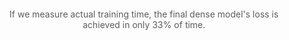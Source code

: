 ```{=html}
<html>
<head><meta charset="utf-8" /></head>
<body>
    <div>                            <div id="4c45a9bd-584f-4960-b285-8c98c1ddcfad" class="plotly-graph-div" style="height:100%; width:100%;"></div>            <script type="text/javascript">                                    window.PLOTLYENV=window.PLOTLYENV || {};                                    if (document.getElementById("4c45a9bd-584f-4960-b285-8c98c1ddcfad")) {                    Plotly.newPlot(                        "4c45a9bd-584f-4960-b285-8c98c1ddcfad",                        [{"name":"Baseline","x":[0.0,0.08762166666666667,0.17644361111111112,0.26527666666666666,0.3539075,0.4435047222222222,0.5321094444444444,0.6218075000000001,0.7105758333333333,0.7999666666666667,0.8883986111111112,0.9774852777777778,1.0673408333333334,1.1558666666666666,1.2442119444444444,1.3331069444444446,1.419881388888889,1.5081022222222222,1.5953297222222222,1.6828311111111112,1.7700372222222223,1.8575183333333334,1.9448580555555555,2.0327033333333335,2.121116944444444,2.2089166666666666,2.29659,2.385211388888889,2.473233333333333,2.559935,2.6478683333333333,2.7348616666666667,2.8230225,2.9098430555555552,2.998060277777778,3.0854044444444444,3.1721883333333336,3.2592933333333334,3.3472327777777777,3.433851388888889,3.521051388888889,3.609291666666667,3.6965080555555554,3.7832800000000004,3.8702430555555556,3.9576874999999996,4.044698333333334,4.1319525,4.218946944444444,4.306704444444445,4.393870277777778,4.481081388888889,4.568294444444445,4.655444444444444,4.742686388888888,4.8297897222222215,4.916908888888889,5.004116111111111,5.0910649999999995,5.178214166666667,5.265334999999999,5.3524344444444445,5.439638333333334,5.526818333333333,5.613704722222222,5.700817499999999,5.787931944444445,5.875058888888889,5.962191666666667,6.049612222222222,6.136620833333333,6.224062222222222,6.311106666666666,6.398553611111112,6.4857233333333335,6.572978055555556,6.6600463888888894,6.7472336111111115,6.834268333333334,6.921397222222222,7.00843111111111,7.095643055555556,7.182788888888889,7.2697433333333334,7.356875,7.443795,7.530955277777777,7.6179775,7.704945833333333,7.792298611111112,7.879179722222222,7.966483888888889,8.053386944444444,8.140718055555554,8.227731944444445,8.315153333333333,8.401953055555555,8.489047222222222,8.57599888888889,8.6630075,8.750449444444444,8.83744138888889,8.92451,9.01161361111111,9.09861861111111,9.185570555555554,9.27280861111111,9.359810833333334,9.446755555555555,9.533864999999999,9.620834166666667,9.707910833333333,9.794974722222221,9.8820975,9.969790833333334,10.059529166666668,10.148275277777778,10.237225555555556,10.325973055555554,10.413803611111112,10.500648055555555,10.588213055555556,10.67548861111111,10.762519166666667,10.850113055555555,10.937474166666666,11.025301944444445,11.11185888888889,11.199786666666668,11.2870425,11.374980555555556,11.462117222222224,11.549749166666667,11.636829444444444,11.724797222222222,11.811960555555554,11.899705555555556,11.987722777777778,12.074925555555556,12.162574166666667,12.250062777777778,12.337125277777778,12.42514888888889,12.511965277777778,12.59950138888889,12.687078055555556,12.77459138888889,12.862399166666668,12.949969166666667,13.038156388888888,13.12617388888889,13.214363888888888,13.302555555555555,13.390345833333335,13.477509722222223,13.565365,13.65278638888889,13.741053888888889,13.828498055555556,13.917450277777778,14.0049925,14.092954166666667,14.180871388888889,14.269054166666667,14.35682,14.444571944444446,14.532745555555556,14.621474444444443,14.70994611111111,14.798998888888889,14.88682,14.975245555555555,15.063854444444443,15.151840277777778,15.239972222222223,15.328056388888887,15.416480555555555,15.505451111111112,15.593709166666667,15.682551388888887,15.770987222222221,15.859359166666666,15.947549166666668,16.035676111111112,16.124238333333334,16.212366666666664,16.3009725,16.389469444444444,16.477648333333335,16.56602611111111,16.654208055555554,16.7425775,16.830786111111113,16.918509444444442,17.00650472222222,17.094911111111113,17.183713333333333,17.272284444444445,17.36049527777778,17.449826388888887,17.538273611111112,17.62639638888889,17.715115555555556,17.802473333333335,17.891330555555555,17.980198333333334,18.069332777777777,18.158273333333334,18.24664333333333,18.335828611111108,18.424611666666667,18.51265777777778,18.601486666666666,18.690482499999998,18.779454722222223,18.868869166666666,18.95748888888889,19.0462675,19.135793333333332,19.22511777777778,19.313645833333332,19.402723055555555,19.492199444444445,19.581441666666667,19.670004166666665,19.759194444444447,19.847888333333334,19.93624,20.025037777777776,20.11338388888889,20.202275,20.29097833333333,20.37863888888889,20.467515833333334,20.556151944444444,20.644791944444446,20.733088611111114,20.821204722222223,20.909725277777778,20.998593055555556,21.086310555555553,21.174205555555556,21.26254472222222,21.351176666666667,21.440162222222224,21.528179166666668,21.61698777777778,21.705759444444443,21.794127777777778,21.883115000000004],"y":[6.74839453125,5.4187265625,4.9736796875,4.735296875,4.630875,4.56698828125,4.519,4.4851484375,4.45952734375,4.43978515625,4.42198828125,4.4113125,4.39663671875,4.38164453125,4.37398046875,4.363734375,4.3577890625,4.34557421875,4.3384140625,4.32876171875,4.3243203125,4.319109375,4.3143203125,4.30580078125,4.2994453125,4.2956015625,4.292625,4.28841796875,4.28327734375,4.2778046875,4.277015625,4.272265625,4.2683046875,4.2671953125,4.262171875,4.26112109375,4.258078125,4.25455859375,4.25040625,4.24560546875,4.2448046875,4.24388671875,4.243,4.237890625,4.235296875,4.23173046875,4.2287109375,4.22712109375,4.22437109375,4.22453125,4.2206796875,4.21865625,4.21700390625,4.2149140625,4.21329296875,4.21173828125,4.20691015625,4.20617578125,4.20566015625,4.2051171875,4.199109375,4.20054296875,4.19573046875,4.19511328125,4.19466015625,4.1915859375,4.190609375,4.18851171875,4.18603125,4.1866171875,4.1823828125,4.1841171875,4.17944140625,4.18012890625,4.17614453125,4.17441015625,4.1732734375,4.171921875,4.1710234375,4.16890625,4.16660546875,4.1675703125,4.16252734375,4.161875,4.16170703125,4.159328125,4.15687890625,4.15765625,4.1536953125,4.15349609375,4.151734375,4.15009765625,4.15083203125,4.1477578125,4.14693359375,4.14521484375,4.14371875,4.140640625,4.1391875,4.1400859375,4.13821875,4.136171875,4.1346953125,4.13290234375,4.13382421875,4.1321171875,4.127845703125,4.12960546875,4.1271328125,4.124853515625,4.126546875,4.12116015625,4.118875,4.1194375,4.11716796875,4.117326171875,4.11452734375,4.11478515625,4.11265625,4.1118515625,4.110716796875,4.10695703125,4.105974609375,4.1069453125,4.1039609375,4.104115234375,4.10241796875,4.10298046875,4.100599609375,4.09512890625,4.09860546875,4.094466796875,4.09503515625,4.093646484375,4.08973828125,4.09240234375,4.09222265625,4.088080078125,4.08678515625,4.085791015625,4.082439453125,4.082064453125,4.08147265625,4.080451171875,4.08063671875,4.07994921875,4.07630078125,4.07576953125,4.074875,4.07455078125,4.073796875,4.071392578125,4.072060546875,4.06762890625,4.066365234375,4.0654765625,4.064796875,4.06455078125,4.0633359375,4.061970703125,4.060384765625,4.0594140625,4.059236328125,4.057814453125,4.056111328125,4.05688671875,4.055232421875,4.05441015625,4.052625,4.05313671875,4.05051171875,4.049529296875,4.0474765625,4.04734765625,4.046658203125,4.04436328125,4.0429375,4.044142578125,4.04340234375,4.039486328125,4.0435625,4.04140234375,4.0408046875,4.0386015625,4.0380625,4.037591796875,4.032896484375,4.0354765625,4.035083984375,4.03198828125,4.032712890625,4.030740234375,4.02956640625,4.029828125,4.0271875,4.025908203125,4.0264765625,4.024916015625,4.02585546875,4.024517578125,4.024865234375,4.02329296875,4.022279296875,4.021298828125,4.021123046875,4.021474609375,4.02086328125,4.01965234375,4.01898046875,4.01805859375,4.017619140625,4.01712109375,4.015287109375,4.01531640625,4.016392578125,4.014390625,4.013958984375,4.0118671875,4.0142265625,4.01219140625,4.011998046875,4.011248046875,4.010705078125,4.01103125,4.01233984375,4.008513671875,4.01001953125,4.00755078125,4.008427734375,4.00748046875,4.006416015625,4.007978515625,4.005435546875,4.00546875,4.00516015625,4.00378515625,4.00555859375,4.0049765625,4.005669921875,4.005052734375,4.002826171875,4.003580078125,4.002212890625,4.00363671875,4.001841796875,4.00212890625,4.003541015625,4.002578125,4.0037109375,4.00257421875],"type":"scatter"},{"name":"Mixture of Tokens","x":[0.0,0.1102025,0.22032138888888889,0.33063944444444443,0.4408547222222222,0.55116,0.6615341666666668,0.7717666666666667,0.8822316666666667,0.9925736111111111,1.1029411111111111,1.2137411111111112,1.324238888888889,1.4347152777777779,1.5451597222222222,1.655526388888889,1.765925,1.8763033333333334,1.9867336111111111,2.0971166666666665,2.2076133333333336,2.318064166666667,2.4284366666666664,2.5388622222222224,2.6492127777777776,2.7596202777777776,2.870053333333333,2.9804244444444445,3.0908752777777777,3.201222222222222,3.311739166666667,3.4221605555555556,3.532686388888889,3.643100555555556,3.7536358333333335,3.8640230555555557,3.974463611111111,4.084901111111111,4.195413333333333,4.305719722222222,4.416119722222223,4.526548611111111,4.636904722222222,4.7472297222222215,4.8576258333333335,4.967887777777778,5.078225277777778,5.188641388888889,5.298884722222223,5.409263055555556,5.519609444444445,5.629938888888889,5.740241944444445,5.850555277777778,5.960919722222223,6.0711772222222224,6.181602222222223,6.291845555555556,6.402167222222222,6.512474444444444,6.622768333333333,6.732979444444444,6.843288055555555,6.843288055555555,6.953314722222222,7.063289722222223,7.173268055555557,7.283314166666667,7.3932725,7.503346666666667,7.613356111111111,7.723425000000001,7.833574722222222,7.9436550000000015,8.053704999999999,8.163783055555555,8.273855833333334,8.383854722222223,8.49399611111111,8.604089722222222,8.71408138888889,8.824217500000001,8.934220833333333,9.044411666666665,9.154599166666667,9.264683611111112,9.374765277777778,9.4850125,9.595071111111112,9.705115000000001,9.815252222222224,9.925120833333335,10.035108055555556,10.1452525,10.255217777777778,10.365317500000002,10.475235,10.585409166666667,10.695249722222224,10.80515611111111,10.9150025,11.024954722222223,11.135028333333333,11.245003333333335,11.354947222222224,11.465120555555556,11.575130833333333,11.685120555555557,11.79513388888889,11.905186944444445,12.015026111111112,12.124869722222224,12.235156111111111,12.345049444444445,12.454888055555555,12.564795555555555,12.674625277777777,12.784670833333333,12.894639722222223,13.004474444444444,13.114481666666666,13.224713611111113,13.3347425,13.444596944444443,13.554369722222223,13.66424277777778,13.774108611111112,13.884061666666668,13.994094722222222,14.103895277777777,14.213770555555556,14.323564444444445,14.433430833333334,14.543593055555556,14.653517222222224,14.763287777777778,14.873133333333334,14.983110833333333,15.093224166666669,15.202986111111112,15.312870277777776,15.422733055555554,15.53278277777778,15.64267638888889,15.752639444444444,15.862639444444444,15.972501944444442,16.082318333333333,16.19223777777778,16.302058055555555,16.412016944444446,16.521855277777778,16.631579444444444,16.741500000000002,16.85148388888889,16.961374444444445,17.07116388888889,17.181066666666666,17.290792777777778,17.40053888888889,17.510147222222223,17.619923611111112,17.72970972222222,17.83961888888889,17.949476944444445,18.05931222222222,18.168992222222222,18.279121666666665,18.388841944444444,18.498518611111113,18.60816916666667,18.71802361111111,18.827864722222223,18.937888333333337,19.047698333333333,19.15737777777778,19.267007222222222,19.376971944444442,19.486947777777775,19.59681972222222,19.70655277777778,19.816338055555555,19.92609361111111,20.035820277777777,20.145579722222223,20.255375833333332,20.365146666666668,20.47489638888889,20.58456638888889,20.694322222222223,20.80390611111111,20.913588055555557,21.023211944444444,21.132928055555556,21.2426775,21.352590833333334,21.462215277777776,21.571809722222223,21.68151138888889,21.79109777777778,21.90075555555556,22.010525833333336,22.12054277777778,22.230148888888888,22.339839444444443,22.449536666666667,22.55939138888889,22.669127222222222,22.778843333333334,22.888418333333334,22.998050833333334,23.107671111111113,23.21736416666667,23.32705888888889,23.436874444444445,23.54648666666667,23.6560725,23.765639999999998,23.87541388888889,23.985128888888887,24.09484,24.204535000000003,24.314268888888886,24.423895555555553,24.533535,24.643296111111113,24.753114444444446,24.862688333333335,24.9724975,25.082420000000003,25.192441666666667,25.302096388888888,25.41210277777778,25.521807222222222,25.631496388888888,25.741141111111112,25.85082,25.9608,26.070731944444447,26.180374722222222,26.29001638888889,26.399621111111113,26.509409444444444,26.619260555555556,26.728955000000003,26.838776388888892,26.948435833333335,27.058179166666665,27.168012500000003,27.27768888888889],"y":[6.865790036678314,5.500211125850678,5.061204619407654,4.781460484981537,4.641498310565948,4.555344714164734,4.490929737091064,4.443757008075714,4.405196396350861,4.37313479423523,4.344426648139954,4.323108457088471,4.299607085704803,4.279431181430817,4.263306029796601,4.247776464939117,4.234482085704803,4.221364744663239,4.2098522415161135,4.196074651241302,4.187593363761902,4.177408302307129,4.170638454437256,4.159920306205749,4.15081564617157,4.145412252902984,4.139124257087707,4.131852756023407,4.123324332237243,4.11731966304779,4.113346085071564,4.107695070266724,4.101226757526398,4.098156608104706,4.091862853527069,4.088939291715622,4.08453405046463,4.080003803968429,4.07474255156517,4.069562127351761,4.0672049102783205,4.064178363561631,4.0609314668178556,4.056524780988693,4.053007598161697,4.047103298664093,4.043819102048874,4.0414996073246,4.038083200454712,4.03592233991623,4.032123554468155,4.029180178403855,4.027229268789291,4.024126539945603,4.02128267121315,4.018775345087051,4.0136179099082945,4.012527460336686,4.011893786191941,4.0094586644172665,4.003874507665635,4.00408109164238,3.9995777270793913,3.997126739740372,3.9969446184635165,3.9934199278354643,3.9913556628227234,3.9893966519832613,3.9867340905666353,3.986563229560852,3.9814727687835694,3.9834299783706664,3.978228116750717,3.9784797337055204,3.974903697013855,3.972870152950287,3.9708729276657104,3.9691721091270447,3.9676777884960175,3.9655341460704805,3.962736085653305,3.9628406882286074,3.958150596380234,3.9572064304351806,3.9572911744117736,3.9544747989177704,3.9525790514945984,3.9521092398166657,3.9483649508953094,3.948203722476959,3.945921738624573,3.9438791739940644,3.9440752167701723,3.942056930065155,3.9397456793785097,3.938746748685837,3.937531670331955,3.9344002854824067,3.931611962556839,3.932666870355606,3.9304284567832948,3.9282506439685823,3.9271608049869537,3.9252567477226257,3.9263192043304445,3.9234907367229463,3.9210682899951936,3.921439744234085,3.919512340307236,3.916478786468506,3.918222924232483,3.912615067720413,3.909725915670395,3.91176522898674,3.9081051626205445,3.9083814005851747,3.9069166042804717,3.9061199796199797,3.9035818481445315,3.903709605693817,3.9023211553096773,3.8991231470108034,3.89718363571167,3.899226724386215,3.8953543226718903,3.8952864673137664,3.8937351932525637,3.8945165870189666,3.8917897469997405,3.8874791808128357,3.889599235296249,3.886183403491974,3.8874019949436187,3.885254539966583,3.881638179540634,3.884223243713379,3.883069363594055,3.880081481218338,3.878324861049652,3.8768155725002287,3.8742032346725463,3.8739651515483855,3.873274619817734,3.8733756947517395,3.8730960862636565,3.8718043982982637,3.8683799533843994,3.8676790974140167,3.8672288568019866,3.8673909361362457,3.8659597504138947,3.863656238079071,3.8642505462169647,3.8606404564380647,3.858939951658249,3.858395966768265,3.8568559811115266,3.8574499735832215,3.855578766822815,3.8548514432907104,3.8535311052799224,3.852460629701614,3.8520446791648864,3.850679286956787,3.849676181077957,3.8503636083602903,3.8481787927150726,3.847291652441025,3.846029278039932,3.8467375905513763,3.843457180738449,3.8432434759140013,3.84123197722435,3.8409913368225097,3.8404709768295286,3.838491157054901,3.8369598042964936,3.8380221192836763,3.8370410463809965,3.833674565553665,3.837532728433609,3.8359467537403105,3.834789340496063,3.8331626744270326,3.832846212863922,3.831990896940231,3.8268260090351105,3.8300914266109465,3.8295945544242858,3.8270066785812378,3.8272946214675905,3.825755661725998,3.8243437113761902,3.8244080152511595,3.8222766811847686,3.820967532634735,3.8215505781173706,3.820350860118866,3.8214788076877593,3.8193533620834352,3.819955214738846,3.8186098570823668,3.8177401185035706,3.817552139997482,3.816974099159241,3.817406270503998,3.8170814564228057,3.8157693605422973,3.8148661241531374,3.814633913755417,3.8133696205615997,3.813557290315628,3.81179550242424,3.811197649717331,3.812590065956116,3.810574800014496,3.811046081781387,3.808258488416672,3.810983619213104,3.808893218278885,3.8086019842624665,3.8076923871040345,3.8071739885807037,3.8074519782066347,3.8087132613658907,3.8052890610694887,3.806961742401123,3.8044023671150207,3.80590287733078,3.8039762332439424,3.8035476679801943,3.8046592409610747,3.8024042971134184,3.802197088241577,3.801558027267456,3.8005723276138306,3.8025530395507814,3.8023419806957244,3.802598600387573,3.8017730872631073,3.7998546545505523,3.8000860295295715,3.7992646408081057,3.8004151334762573,3.7985526072978972,3.798954046010971,3.800132167816162,3.799162902355194,3.8003664946556093,3.798871917963028],"type":"scatter"}],                        {"template":{"data":{"barpolar":[{"marker":{"line":{"color":"#E5ECF6","width":0.5},"pattern":{"fillmode":"overlay","size":10,"solidity":0.2}},"type":"barpolar"}],"bar":[{"error_x":{"color":"#2a3f5f"},"error_y":{"color":"#2a3f5f"},"marker":{"line":{"color":"#E5ECF6","width":0.5},"pattern":{"fillmode":"overlay","size":10,"solidity":0.2}},"type":"bar"}],"carpet":[{"aaxis":{"endlinecolor":"#2a3f5f","gridcolor":"white","linecolor":"white","minorgridcolor":"white","startlinecolor":"#2a3f5f"},"baxis":{"endlinecolor":"#2a3f5f","gridcolor":"white","linecolor":"white","minorgridcolor":"white","startlinecolor":"#2a3f5f"},"type":"carpet"}],"choropleth":[{"colorbar":{"outlinewidth":0,"ticks":""},"type":"choropleth"}],"contourcarpet":[{"colorbar":{"outlinewidth":0,"ticks":""},"type":"contourcarpet"}],"contour":[{"colorbar":{"outlinewidth":0,"ticks":""},"colorscale":[[0.0,"#0d0887"],[0.1111111111111111,"#46039f"],[0.2222222222222222,"#7201a8"],[0.3333333333333333,"#9c179e"],[0.4444444444444444,"#bd3786"],[0.5555555555555556,"#d8576b"],[0.6666666666666666,"#ed7953"],[0.7777777777777778,"#fb9f3a"],[0.8888888888888888,"#fdca26"],[1.0,"#f0f921"]],"type":"contour"}],"heatmapgl":[{"colorbar":{"outlinewidth":0,"ticks":""},"colorscale":[[0.0,"#0d0887"],[0.1111111111111111,"#46039f"],[0.2222222222222222,"#7201a8"],[0.3333333333333333,"#9c179e"],[0.4444444444444444,"#bd3786"],[0.5555555555555556,"#d8576b"],[0.6666666666666666,"#ed7953"],[0.7777777777777778,"#fb9f3a"],[0.8888888888888888,"#fdca26"],[1.0,"#f0f921"]],"type":"heatmapgl"}],"heatmap":[{"colorbar":{"outlinewidth":0,"ticks":""},"colorscale":[[0.0,"#0d0887"],[0.1111111111111111,"#46039f"],[0.2222222222222222,"#7201a8"],[0.3333333333333333,"#9c179e"],[0.4444444444444444,"#bd3786"],[0.5555555555555556,"#d8576b"],[0.6666666666666666,"#ed7953"],[0.7777777777777778,"#fb9f3a"],[0.8888888888888888,"#fdca26"],[1.0,"#f0f921"]],"type":"heatmap"}],"histogram2dcontour":[{"colorbar":{"outlinewidth":0,"ticks":""},"colorscale":[[0.0,"#0d0887"],[0.1111111111111111,"#46039f"],[0.2222222222222222,"#7201a8"],[0.3333333333333333,"#9c179e"],[0.4444444444444444,"#bd3786"],[0.5555555555555556,"#d8576b"],[0.6666666666666666,"#ed7953"],[0.7777777777777778,"#fb9f3a"],[0.8888888888888888,"#fdca26"],[1.0,"#f0f921"]],"type":"histogram2dcontour"}],"histogram2d":[{"colorbar":{"outlinewidth":0,"ticks":""},"colorscale":[[0.0,"#0d0887"],[0.1111111111111111,"#46039f"],[0.2222222222222222,"#7201a8"],[0.3333333333333333,"#9c179e"],[0.4444444444444444,"#bd3786"],[0.5555555555555556,"#d8576b"],[0.6666666666666666,"#ed7953"],[0.7777777777777778,"#fb9f3a"],[0.8888888888888888,"#fdca26"],[1.0,"#f0f921"]],"type":"histogram2d"}],"histogram":[{"marker":{"pattern":{"fillmode":"overlay","size":10,"solidity":0.2}},"type":"histogram"}],"mesh3d":[{"colorbar":{"outlinewidth":0,"ticks":""},"type":"mesh3d"}],"parcoords":[{"line":{"colorbar":{"outlinewidth":0,"ticks":""}},"type":"parcoords"}],"pie":[{"automargin":true,"type":"pie"}],"scatter3d":[{"line":{"colorbar":{"outlinewidth":0,"ticks":""}},"marker":{"colorbar":{"outlinewidth":0,"ticks":""}},"type":"scatter3d"}],"scattercarpet":[{"marker":{"colorbar":{"outlinewidth":0,"ticks":""}},"type":"scattercarpet"}],"scattergeo":[{"marker":{"colorbar":{"outlinewidth":0,"ticks":""}},"type":"scattergeo"}],"scattergl":[{"marker":{"colorbar":{"outlinewidth":0,"ticks":""}},"type":"scattergl"}],"scattermapbox":[{"marker":{"colorbar":{"outlinewidth":0,"ticks":""}},"type":"scattermapbox"}],"scatterpolargl":[{"marker":{"colorbar":{"outlinewidth":0,"ticks":""}},"type":"scatterpolargl"}],"scatterpolar":[{"marker":{"colorbar":{"outlinewidth":0,"ticks":""}},"type":"scatterpolar"}],"scatter":[{"fillpattern":{"fillmode":"overlay","size":10,"solidity":0.2},"type":"scatter"}],"scatterternary":[{"marker":{"colorbar":{"outlinewidth":0,"ticks":""}},"type":"scatterternary"}],"surface":[{"colorbar":{"outlinewidth":0,"ticks":""},"colorscale":[[0.0,"#0d0887"],[0.1111111111111111,"#46039f"],[0.2222222222222222,"#7201a8"],[0.3333333333333333,"#9c179e"],[0.4444444444444444,"#bd3786"],[0.5555555555555556,"#d8576b"],[0.6666666666666666,"#ed7953"],[0.7777777777777778,"#fb9f3a"],[0.8888888888888888,"#fdca26"],[1.0,"#f0f921"]],"type":"surface"}],"table":[{"cells":{"fill":{"color":"#EBF0F8"},"line":{"color":"white"}},"header":{"fill":{"color":"#C8D4E3"},"line":{"color":"white"}},"type":"table"}]},"layout":{"annotationdefaults":{"arrowcolor":"#2a3f5f","arrowhead":0,"arrowwidth":1},"autotypenumbers":"strict","coloraxis":{"colorbar":{"outlinewidth":0,"ticks":""}},"colorscale":{"diverging":[[0,"#8e0152"],[0.1,"#c51b7d"],[0.2,"#de77ae"],[0.3,"#f1b6da"],[0.4,"#fde0ef"],[0.5,"#f7f7f7"],[0.6,"#e6f5d0"],[0.7,"#b8e186"],[0.8,"#7fbc41"],[0.9,"#4d9221"],[1,"#276419"]],"sequential":[[0.0,"#0d0887"],[0.1111111111111111,"#46039f"],[0.2222222222222222,"#7201a8"],[0.3333333333333333,"#9c179e"],[0.4444444444444444,"#bd3786"],[0.5555555555555556,"#d8576b"],[0.6666666666666666,"#ed7953"],[0.7777777777777778,"#fb9f3a"],[0.8888888888888888,"#fdca26"],[1.0,"#f0f921"]],"sequentialminus":[[0.0,"#0d0887"],[0.1111111111111111,"#46039f"],[0.2222222222222222,"#7201a8"],[0.3333333333333333,"#9c179e"],[0.4444444444444444,"#bd3786"],[0.5555555555555556,"#d8576b"],[0.6666666666666666,"#ed7953"],[0.7777777777777778,"#fb9f3a"],[0.8888888888888888,"#fdca26"],[1.0,"#f0f921"]]},"colorway":["#636efa","#EF553B","#00cc96","#ab63fa","#FFA15A","#19d3f3","#FF6692","#B6E880","#FF97FF","#FECB52"],"font":{"color":"#2a3f5f"},"geo":{"bgcolor":"white","lakecolor":"white","landcolor":"#E5ECF6","showlakes":true,"showland":true,"subunitcolor":"white"},"hoverlabel":{"align":"left"},"hovermode":"closest","mapbox":{"style":"light"},"paper_bgcolor":"white","plot_bgcolor":"#E5ECF6","polar":{"angularaxis":{"gridcolor":"white","linecolor":"white","ticks":""},"bgcolor":"#E5ECF6","radialaxis":{"gridcolor":"white","linecolor":"white","ticks":""}},"scene":{"xaxis":{"backgroundcolor":"#E5ECF6","gridcolor":"white","gridwidth":2,"linecolor":"white","showbackground":true,"ticks":"","zerolinecolor":"white"},"yaxis":{"backgroundcolor":"#E5ECF6","gridcolor":"white","gridwidth":2,"linecolor":"white","showbackground":true,"ticks":"","zerolinecolor":"white"},"zaxis":{"backgroundcolor":"#E5ECF6","gridcolor":"white","gridwidth":2,"linecolor":"white","showbackground":true,"ticks":"","zerolinecolor":"white"}},"shapedefaults":{"line":{"color":"#2a3f5f"}},"ternary":{"aaxis":{"gridcolor":"white","linecolor":"white","ticks":""},"baxis":{"gridcolor":"white","linecolor":"white","ticks":""},"bgcolor":"#E5ECF6","caxis":{"gridcolor":"white","linecolor":"white","ticks":""}},"title":{"x":0.05},"xaxis":{"automargin":true,"gridcolor":"white","linecolor":"white","ticks":"","title":{"standoff":15},"zerolinecolor":"white","zerolinewidth":2},"yaxis":{"automargin":true,"gridcolor":"white","linecolor":"white","ticks":"","title":{"standoff":15},"zerolinecolor":"white","zerolinewidth":2}}},"title":{"text":"Training Loss vs Time","x":0.5},"shapes":[{"line":{"color":"red","dash":"dot","width":0.5},"type":"line","x0":61000.0,"x1":250000.0,"y0":4.00257421875,"y1":4.00257421875},{"line":{"color":"red","dash":"dot","width":0.5},"type":"line","x0":6.622768333333333,"x1":21.883115000000004,"y0":4.00257421875,"y1":4.00257421875}],"annotations":[{"arrowcolor":"black","arrowhead":3,"arrowwidth":0.5,"ax":0.0,"ay":50,"font":{"color":"black","size":11},"showarrow":true,"text":"24% of training steps","x":117700.0,"y":4.00257421875},{"arrowcolor":"black","arrowhead":3,"arrowwidth":0.5,"ax":0.0,"ay":50,"font":{"color":"black","size":11},"showarrow":true,"text":"33% of training time","x":11.200872333333333,"y":4.00257421875}],"xaxis":{"range":[0,21.88],"title":{"text":"time (hours)"}},"yaxis":{"range":[3.5,5],"title":{"text":"loss"}}},                        {"responsive": true}                    )                };                            </script>        </div>

<div style="text-align: center;margin-bottom: 40px; margin-left: 30px;margin-right: 30px; opacity:0.7;"> If we measure actual training time, the final dense model's loss is achieved in only 33% of time.

</div>

</body>
</html>
```